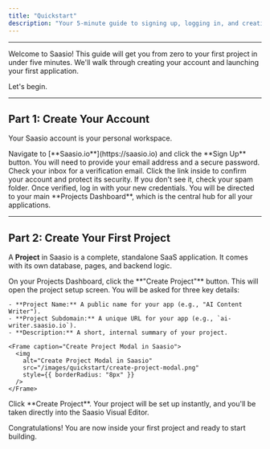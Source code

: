 ```yaml
---
title: "Quickstart"
description: "Your 5-minute guide to signing up, logging in, and creating your first SaaS project in Saasio."
---
```


---

Welcome to Saasio! This guide will get you from zero to your first project in under five minutes. We'll walk through creating your account and launching your first application.

Let's begin.

---

## Part 1: Create Your Account

Your Saasio account is your personal workspace.

<Steps>
  <Step title="Sign Up on the Homepage">
    Navigate to [**Saasio.io**](https://saasio.io) and click the **Sign Up** button. You will need to provide your email address and a secure password.
  </Step>

<Step title="Verify Your Email">
  Check your inbox for a verification email. Click the link inside to confirm
  your account and protect its security. If you don't see it, check your spam
  folder.
</Step>

  <Step title="Log In">
    Once verified, log in with your new credentials. You will be directed to your main **Projects Dashboard**, which is the central hub for all your applications.
  </Step>
</Steps>

---

## Part 2: Create Your First Project

A **Project** in Saasio is a complete, standalone SaaS application. It comes with its own database, pages, and backend logic.

<Steps>
  <Step title="Start a New Project">
    On your Projects Dashboard, click the **"Create Project"** button. This will open the project setup screen.
  </Step>

  <Step title="Enter Your Project Details">
    You will be asked for three key details:

    - **Project Name:** A public name for your app (e.g., "AI Content Writer").
    - **Project Subdomain:** A unique URL for your app (e.g., `ai-writer.saasio.io`).
    - **Description:** A short, internal summary of your project.

    <Frame caption="Create Project Modal in Saasio">
      <img
        alt="Create Project Modal in Saasio"
        src="/images/quickstart/create-project-modal.png"
        style={{ borderRadius: "8px" }}
      />
    </Frame>

  </Step>

  <Step title="Launch the Editor">
    Click **Create Project**. Your project will be set up instantly, and you'll be taken directly into the Saasio Visual Editor.
  </Step>
</Steps>

Congratulations! You are now inside your first project and ready to start building.
